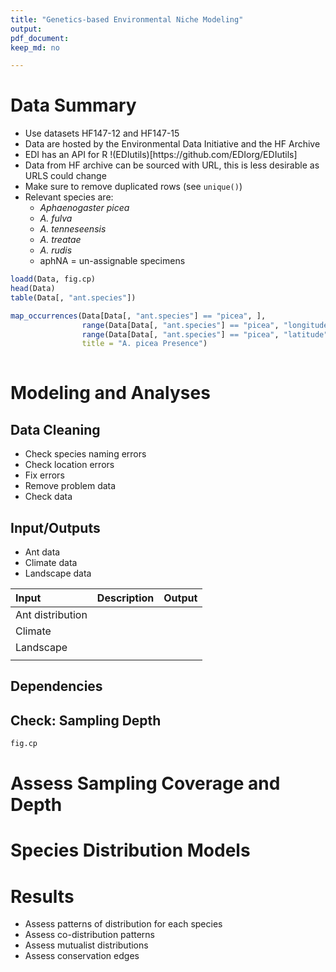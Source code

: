```yaml
---
title: "Genetics-based Environmental Niche Modeling"
output: 
pdf_document: 
keep_md: no

---
```



# Data Summary

- Use datasets HF147-12 and HF147-15 
- Data are hosted by the Environmental Data Initiative and the HF Archive
- EDI has an API for R !(EDIutils)[https://github.com/EDIorg/EDIutils]
- Data from HF archive can be sourced with URL, this is less desirable
  as URLS could change
- Make sure to remove duplicated rows (see `unique()`)
- Relevant species are:
  - *Aphaenogaster picea*
  - *A. fulva*
  - *A. tenneseensis*
  - *A. treatae*
  - *A. rudis*
  - aphNA = un-assignable specimens

```r

loadd(Data, fig.cp)
head(Data)
table(Data[, "ant.species"])

```

```r

map_occurrences(Data[Data[, "ant.species"] == "picea", ], 
                range(Data[Data[, "ant.species"] == "picea", "longitude"]), 
                range(Data[Data[, "ant.species"] == "picea", "latitude"]), 
                title = "A. picea Presence") 
                

```


# Modeling and Analyses 


## Data Cleaning

- Check species naming errors
- Check location errors
- Fix errors
- Remove problem data
- Check data

## Input/Outputs

- Ant data
- Climate data
- Landscape data

| Input            | Description | Output |
|:-----------------|:------------|:-------|
| Ant distribution |             |        |
| Climate          |             |        |
| Landscape        |             |        |
|                  |             |        |


## Dependencies




## Check: Sampling Depth

```r

fig.cp

```





# Assess Sampling Coverage and Depth

# Species Distribution Models

# Results

- Assess patterns of distribution for each species
- Assess co-distribution patterns
- Assess mutualist distributions
- Assess conservation edges


